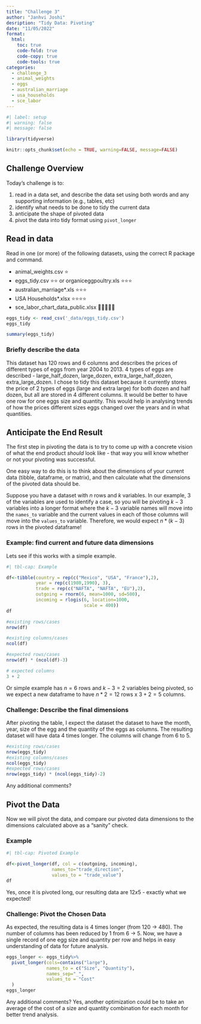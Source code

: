 ```yaml
---
title: "Challenge 3"
author: "Janhvi Joshi"
desription: "Tidy Data: Pivoting"
date: "11/05/2022"
format:
  html:
    toc: true
    code-fold: true
    code-copy: true
    code-tools: true
categories:
  - challenge_3
  - animal_weights
  - eggs
  - australian_marriage
  - usa_households
  - sce_labor
---
```


```r
#| label: setup
#| warning: false
#| message: false

library(tidyverse)

knitr::opts_chunk$set(echo = TRUE, warning=FALSE, message=FALSE)
```

## Challenge Overview

Today's challenge is to:

1.  read in a data set, and describe the data set using both words and any supporting information (e.g., tables, etc)
2.  identify what needs to be done to tidy the current data
3.  anticipate the shape of pivoted data
4.  pivot the data into tidy format using `pivot_longer`

## Read in data

Read in one (or more) of the following datasets, using the correct R package and command.

-   animal_weights.csv ⭐
-   eggs_tidy.csv ⭐⭐ or organiceggpoultry.xls ⭐⭐⭐
-   australian_marriage\*.xls ⭐⭐⭐
-   USA Households\*.xlsx ⭐⭐⭐⭐
-   sce_labor_chart_data_public.xlsx 🌟🌟🌟🌟🌟

```r

eggs_tidy <- read_csv('_data/eggs_tidy.csv')
eggs_tidy
```
```r
summary(eggs_tidy)
```
### Briefly describe the data

This dataset has 120 rows and 6 columns and describes the prices of different types of eggs from year 2004 to 2013. 4 types of eggs are described - large_half_dozen, large_dozen,  extra_large_half_dozen,  extra_large_dozen. I chose to tidy this dataset because it currently stores the price of 2 types of eggs (large and extra large) for both dozen and half dozen, but all are stored in 4 different columns. It would be better to have one row for one eggs size and quantity. This would help in analysing trends of how the prices different sizes eggs changed over the years and in what quantities.

## Anticipate the End Result

The first step in pivoting the data is to try to come up with a concrete vision of what the end product *should* look like - that way you will know whether or not your pivoting was successful.

One easy way to do this is to think about the dimensions of your current data (tibble, dataframe, or matrix), and then calculate what the dimensions of the pivoted data should be.

Suppose you have a dataset with $n$ rows and $k$ variables. In our example, 3 of the variables are used to identify a case, so you will be pivoting $k-3$ variables into a longer format where the $k-3$ variable names will move into the `names_to` variable and the current values in each of those columns will move into the `values_to` variable. Therefore, we would expect $n * (k-3)$ rows in the pivoted dataframe!

### Example: find current and future data dimensions

Lets see if this works with a simple example.

```r
#| tbl-cap: Example

df<-tibble(country = rep(c("Mexico", "USA", "France"),2),
           year = rep(c(1980,1990), 3), 
           trade = rep(c("NAFTA", "NAFTA", "EU"),2),
           outgoing = rnorm(6, mean=1000, sd=500),
           incoming = rlogis(6, location=1000, 
                             scale = 400))
df

#existing rows/cases
nrow(df)

#existing columns/cases
ncol(df)

#expected rows/cases
nrow(df) * (ncol(df)-3)

# expected columns 
3 + 2
```

Or simple example has $n = 6$ rows and $k - 3 = 2$ variables being pivoted, so we expect a new dataframe to have $n * 2 = 12$ rows x $3 + 2 = 5$ columns.

### Challenge: Describe the final dimensions

After pivoting the table, I expect the dataset the dataset to have the month, year, size of the egg and the quantity of the eggs as columns. The resulting dataset will have data 4 times longer. The columns will change from 6 to 5.

```r
#existing rows/cases
nrow(eggs_tidy)
#existing columns/cases
ncol(eggs_tidy)
#expected rows/cases
nrow(eggs_tidy) * (ncol(eggs_tidy)-2)

```

Any additional comments?

## Pivot the Data

Now we will pivot the data, and compare our pivoted data dimensions to the dimensions calculated above as a "sanity" check.

### Example

```r
#| tbl-cap: Pivoted Example

df<-pivot_longer(df, col = c(outgoing, incoming),
                 names_to="trade_direction",
                 values_to = "trade_value")
df
```

Yes, once it is pivoted long, our resulting data are $12x5$ - exactly what we expected!

### Challenge: Pivot the Chosen Data

As expected, the resulting data is 4 times longer (from 120 -> 480). The number of columns has been reduced by 1 from 6 -> 5. Now, we have a single record of one egg size and quantity per row and helps in easy understanding of data for future analysis.

```r
eggs_longer <- eggs_tidy%>%
  pivot_longer(cols=contains("large"),
               names_to = c("Size", "Quantity"),
               names_sep="_",
               values_to = "Cost"
  )
eggs_longer

```

Any additional comments?
Yes, another optimization could be to take an average of the cost of a size and quantity combination for each month for better trend analysis.
